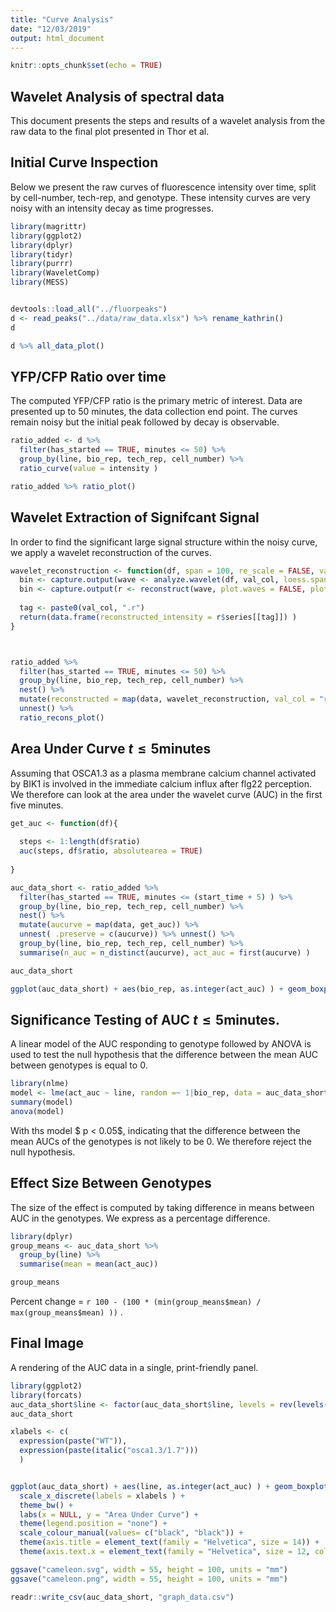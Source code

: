 ```yaml
---
title: "Curve Analysis"
date: "12/03/2019"
output: html_document
---
```


```r
knitr::opts_chunk$set(echo = TRUE)
```

## Wavelet Analysis of spectral data 

This document presents the steps and results of a wavelet analysis from the raw data to the final plot presented in Thor et al.

## Initial Curve Inspection

Below we present the raw curves of fluorescence intensity over time, split by cell-number, tech-rep, and genotype. These intensity curves are very noisy with an intensity decay as time progresses. 

```r

library(magrittr)
library(ggplot2)
library(dplyr)
library(tidyr)
library(purrr)
library(WaveletComp)
library(MESS)


devtools::load_all("../fluorpeaks")
d <- read_peaks("../data/raw_data.xlsx") %>% rename_kathrin()
d

d %>% all_data_plot()

```

## YFP/CFP Ratio over time

The computed YFP/CFP ratio is the primary metric of interest. Data are presented up to 50 minutes, the data collection end point. The curves remain noisy but the initial peak followed by decay is observable.

```r

ratio_added <- d %>% 
  filter(has_started == TRUE, minutes <= 50) %>%
  group_by(line, bio_rep, tech_rep, cell_number) %>% 
  ratio_curve(value = intensity )  

ratio_added %>% ratio_plot()

```

## Wavelet Extraction of Signifcant Signal

In order to find the significant large signal structure within the noisy curve, we apply a wavelet reconstruction of the curves. 

```r

wavelet_reconstruction <- function(df, span = 100, re_scale = FALSE, val_col = "intensity"){
  bin <- capture.output(wave <- analyze.wavelet(df, val_col, loess.span = span, verbose = FALSE) )
  bin <- capture.output(r <- reconstruct(wave, plot.waves = FALSE, plot.rec = FALSE, rescale = re_scale) )
  
  tag <- paste0(val_col, ".r")
  return(data.frame(reconstructed_intensity = r$series[[tag]]) )
}



ratio_added %>% 
  filter(has_started == TRUE, minutes <= 50) %>%
  group_by(line, bio_rep, tech_rep, cell_number) %>%
  nest() %>%
  mutate(reconstructed = map(data, wavelet_reconstruction, val_col = "ratio" ) ) %>%
  unnest() %>%
  ratio_recons_plot()

```

## Area Under Curve $t \leq 5 \textrm{minutes}$

Assuming that OSCA1.3 as a plasma membrane calcium channel activated by BIK1 is involved in the immediate calcium influx after flg22 perception. We therefore can look at the area under the wavelet curve (AUC) in the first five minutes. 

```r
get_auc <- function(df){
  
  steps <- 1:length(df$ratio)
  auc(steps, df$ratio, absolutearea = TRUE)
  
}

auc_data_short <- ratio_added %>% 
  filter(has_started == TRUE, minutes <= (start_time + 5) ) %>%
  group_by(line, bio_rep, tech_rep, cell_number) %>%
  nest() %>%
  mutate(aucurve = map(data, get_auc)) %>%
  unnest( .preserve = c(aucurve)) %>% unnest() %>% 
  group_by(line, bio_rep, tech_rep, cell_number) %>%
  summarise(n_auc = n_distinct(aucurve), act_auc = first(aucurve) )

auc_data_short

ggplot(auc_data_short) + aes(bio_rep, as.integer(act_auc) ) + geom_boxplot(aes(colour = line), notch = TRUE) + geom_jitter(aes(colour = line), position = position_dodge(width = 0.5)) 

```

## Significance Testing of AUC $t \leq 5 \textrm{minutes}$.

A linear model of the AUC responding to genotype followed by ANOVA is used to test the null hypothesis that the difference between the mean AUC between genotypes is equal to 0.

```r
library(nlme)
model <- lme(act_auc ~ line, random =~ 1|bio_rep, data = auc_data_short)
summary(model)
anova(model)
```

With ths model $ p < 0.05$, indicating that the difference between the mean AUCs of the genotypes is not likely to be 0. We therefore reject the null hypothesis.

## Effect Size Between Genotypes

The size of the effect is computed by taking difference in means between AUC in the genotypes. We express as a percentage difference.

```r
library(dplyr)
group_means <- auc_data_short %>% 
  group_by(line) %>%
  summarise(mean = mean(act_auc))

group_means
```

Percent change = `r 100 - (100 * (min(group_means$mean) / max(group_means$mean) )) ` .

## Final Image

A rendering of the AUC data in a single, print-friendly panel.

```r
library(ggplot2)
library(forcats)
auc_data_short$line <- factor(auc_data_short$line, levels = rev(levels(as.factor(auc_data_short$line))))
auc_data_short

xlabels <- c(
  expression(paste("WT")), 
  expression(paste(italic("osca1.3/1.7")))
  )


ggplot(auc_data_short) + aes(line, as.integer(act_auc) ) + geom_boxplot(aes(colour = line), notch = TRUE) + geom_jitter(aes(colour = line, shape = bio_rep), position = position_dodge(width = 0.5))  +
  scale_x_discrete(labels = xlabels ) +
  theme_bw() + 
  labs(x = NULL, y = "Area Under Curve") + 
  theme(legend.position = "none") + 
  scale_colour_manual(values= c("black", "black")) + 
  theme(axis.title = element_text(family = "Helvetica", size = 14)) + 
  theme(axis.text.x = element_text(family = "Helvetica", size = 12, colour = "black"))

ggsave("cameleon.svg", width = 55, height = 100, units = "mm")
ggsave("cameleon.png", width = 55, height = 100, units = "mm")

readr::write_csv(auc_data_short, "graph_data.csv")
```
